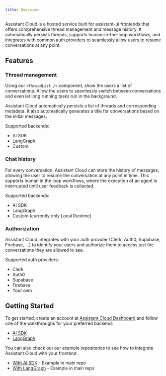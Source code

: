 ```yaml
---
title: Overview
---
```


Assistant Cloud is a hosted service built for assistant-ui frontends that offers comprehensive thread management and message history. It automatically persists threads, supports human-in-the-loop workflows, and integrates with common auth providers to seamlessly allow users to resume conversations at any point.


## Features

### Thread management

Using our `<ThreadList />` component, show the users a list of conversations. Allow the users to seamlessly switch between conversations and even let long running tasks run in the background.

Assistant Cloud automatically persists a list of threads and corresponding metadata. It also automatically generates a title for conversations based on the initial messages.

Supported backends:

- AI SDK
- LangGraph
- Custom

### Chat history

For every conversation, Assistant Cloud can store the history of messages, allowing the user to resume the conversation at any point in time.
This supports human in the loop workflows, where the execution of an agent is interrupted until user feedback is collected.

Supported backends:

- AI SDK
- LangGraph
- Custom (currently only Local Runtime)

### Authorization

Assistant Cloud integrates with your auth provider (Clerk, Auth0, Supabase, Firebase, ...) to identify your users and authorize them to access just the conversations they are allowed to see.

Supported auth providers:

- Clerk
- Auth0
- Supabase
- Firebase
- Your own

## Getting Started

To get started, create an account at [Assistant Cloud Dashboard](https://cloud.assistant-ui.com/) and follow one of the walkthroughs for your preferred backend:

- [AI SDK](/docs/cloud/persistence/ai-sdk)
- [LangGraph](/docs/cloud/persistence/langgraph)

You can also check out our example repositories to see how to integrate Assistant Cloud with your frontend:

- [With AI SDK](https://github.com/assistant-ui/assistant-ui/tree/main/examples/with-cloud) - Example in main repo
- [With LangGraph](https://github.com/assistant-ui/assistant-ui/tree/main/examples/with-langgraph) - Example in main repo
